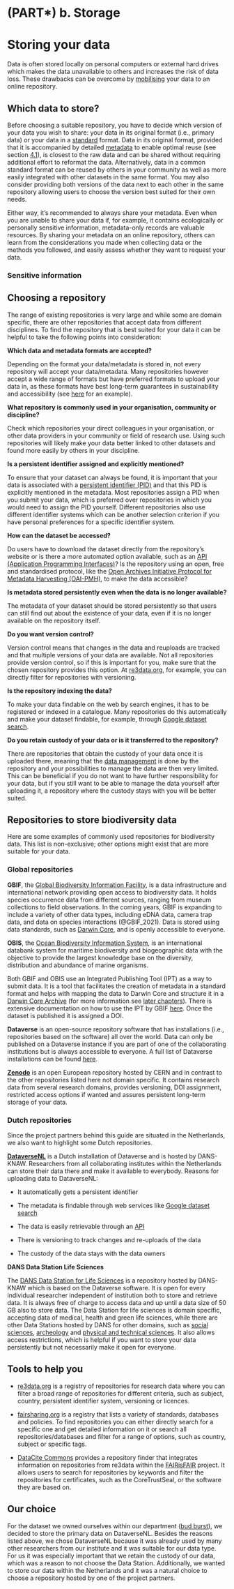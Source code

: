# (PART\*) b. Storage {.unnumbered}

# Storing your data
Data is often stored locally on personal computers or external hard drives which makes the data unavailable to others and increases the risk of data loss. These drawbacks can be overcome by [mobilising](#mobilisation) your data to an online repository. 

## Which data to store?

Before choosing a suitable repository, you have to decide which version of your data you wish to share: your data in its original format (i.e., primary data) or your data in a [standard](#standardise) format. Data in its original format, provided that it is accompanied by detailed [metadata](#metadata) to enable optimal reuse (see section [4.1](#describe-data)), is closest to the raw data and can be shared without requiring additional effort to reformat the data. Alternatively, data in a common standard format can be reused by others in your community as well as more easily integrated with other datasets in the same format. You may also consider providing both versions of the data next to each other in the same repository allowing users to choose the version best suited for their own needs. 

Either way, it’s recommended to always share your metadata. Even when you are unable to share your data if, for example, it contains ecologically or personally sensitive information, metadata-only records are valuable resources. By sharing your metadata on an online repository, others can learn from the considerations you made when collecting data or the methods you followed, and easily assess whether they want to request your data.

### Sensitive information
<to be filled>

## Choosing a repository 

The range of existing repositories is very large and while some are domain specific, there are other repositories that accept data from different disciplines. To find the repository that is best suited for your data it can be helpful to take the following points into consideration:

**Which data and metadata formats are accepted?**

Depending on the format your data/metadata is stored in, not every repository will accept your data/metadata. Many repositories however accept a wide range of formats but have preferred formats to upload your data in, as these formats have best long-term guarantees in sustainability and accessibility (see [here](https://dans.knaw.nl/en/file-formats/) for an example).

**What repository is commonly used in your organisation, community or discipline? **

Check which repositories your direct colleagues in your organisation, or other data providers in your community or field of research use. Using such repositories will likely make your data better linked to other datasets and found more easily by others in your discipline. 

**Is a persistent identifier assigned and explicitly mentioned?**

To ensure that your dataset can always be found, it is important that your data is associated with a [persistent identifier (PID)](#PID) and that this PID is explicitly mentioned in the metadata. Most repositories assign a PID when you submit your data, which is preferred over repositories in which you would need to assign the PID yourself. Different repositories also use different identifier systems which can be another selection criterion if you have personal preferences for a specific identifier system.   

**How can the dataset be accessed?**

Do users have to download the dataset directly from the repository's website or is there a more automated option available, such as an [API (Application Programming Interfaces)](#API)?  Is the repository using an open, free and standardised protocol, like the [Open Archives Initiative Protocol for Metadata Harvesting (OAI-PMH)](https://www.openarchives.org/pmh/), to make the data accessible?

**Is metadata stored persistently even when the data is no longer available?**

The metadata of your dataset should be stored persistently so that users can still find out about the existence of your data, even if it is no longer available on the repository itself. 

**Do you want version control?**

Version control means that changes in the data and reuploads are tracked and that multiple versions of your data are available. Not all repositories provide version control, so if this is important for you, make sure that the chosen repository provides this option. At [re3data.org](http://re3data.org), for example, you can directly filter for repositories with versioning. 

**Is the repository indexing the data?**

To make your data findable on the web by search engines, it has to be registered or indexed in a catalogue. Many repositories do this automatically and make your dataset findable, for example, through [Google dataset search](https://datasetsearch.research.google.com/). 


**Do you retain custody of your data or is it transferred to the repository?**

There are repositories that obtain the custody of your data once it is uploaded there, meaning that the [data management](#datamanagement) is done by the repository and your possibilities to manage the data are then very limited. This can be beneficial if you do not want to have further responsibility for your data, but if you still want to be able to manage the data yourself after uploading it, a repository where the custody stays with you will be better suited. 


## Repositories to store biodiversity data

Here are some examples of commonly used repositories for biodiversity data. This list is non-exclusive; other options might exist that are more suitable for your data.

### Global repositories

**GBIF**, the [Global Biodiversity Information Facility](http://gbif.org), is a data infrastructure and international network providing open access to biodiversity data. It holds species occurrence data from different sources, ranging from museum collections to field observations. In the coming years, GBIF is expanding to include a variety of other data types, including eDNA data, camera trap data, and data on species interactions (@GBIF_2021). Data is stored using data standards, such as [Darwin Core](#DwC), and is openly accessible to everyone. 

**OBIS**, the [Ocean Biodiversity Information System](https://obis.org/), is an international databank system for maritime biodiversity and biogeographic data with the objective to provide the largest knowledge base on the diversity, distribution and abundance of marine organisms. 

Both GBIF and OBIS use an Integrated Publishing Tool (IPT) as a way to submit data. It is a tool that facilitates the creation of metadata in a standard format and helps with mapping the data to Darwin Core and structure it in a [Darwin Core Archive](#DwC-A) (for more information see [later chapters](#darwin-core-archive)). There is extensive documentation on how to use the IPT by GBIF [here](https://ipt.gbif.org/manual/en/ipt/latest/dwca-guide). Once the dataset is published it is assigned a DOI.

**Dataverse** is an open-source repository software that has installations (i.e., repositories based on the software) all over the world. Data can only be published on a Dataverse instance if you are part of one of the collaborating institutions but is always accessible to everyone. A full list of Dataverse installations can be found [here](https://dataverse.org/installations).

[**Zenodo**](https://zenodo.org/) is an open European repository hosted by CERN and in contrast to the other repositories listed here not domain specific. It contains research data from several research domains, provides versioning, DOI assignment, restricted access options if wanted and assures persistent long-term storage of your data. 

### Dutch repositories
Since the project partners behind this guide are situated in the Netherlands, we also want to highlight some Dutch repositories. 

**[DataverseNL](https://dataverse.nl/)** is a Dutch installation of Dataverse and is hosted by DANS-KNAW. Researchers from all collaborating institutes within the Netherlands can store their data there and make it available to everybody. Reasons for uploading data to DataverseNL:

- It automatically gets a persistent identifier

- The metadata is findable through web services like [Google dataset search](https://datasetsearch.research.google.com/)

- The data is easily retrievable through an [API](#API) 

- There is versioning to track changes and re-uploads of the data

- The custody of the data stays with the data owners


**DANS Data Station Life Sciences**

The [DANS Data Station for Life Sciences](https://dans.knaw.nl/en/life-sciences/) is a repository hosted by DANS-KNAW which is based on the Dataverse software. It is open for every individual researcher independent of institution both to store and retrieve data. It is always free of charge to access data and up until a data size of 50 GB also to store data. The Data Station for life sciences is domain specific, accepting data of medical, health and green life sciences, while there are other Data Stations hosted by DANS for other domains, such as [social sciences](https://dans.knaw.nl/en/social-sciences-and-humanities/), [archeology](https://dans.knaw.nl/en/archaeology/) and [physical and technical sciences](https://dans.knaw.nl/en/physical-and-technical-sciences/). It also allows access restrictions, which is helpful if you want to store your data persistently but not necessarily make it open for everyone. 

## Tools to help you 

- [re3data.org](http://re3data.org) is a registry of repositories for research data where you can filter a broad range of repositories for different criteria, such as subject, country, persistent identifier system, versioning or licences.

- [fairsharing.org](http://fairsharing.org) is a registry that lists a variety of standards, databases and policies. To find repositories you can either directly search for a specific one and get detailed information on it or search all repositories/databases and filter for a range of options, such as country, subject or specific tags. 

- [DataCite Commons](https://commons.datacite.org/) provides a repository finder that integrates information on repositories from re3data within the [FAIRisFAIR](https://www.fairsfair.eu/) project. It allows users to search for repositories by keywords and filter the repositories for certificates, such as the CoreTrustSeal, or the software they are based on. 

## Our choice
For the dataset we owned ourselves within our department ([bud burst](#budburst)), we decided to store the primary data on DataverseNL. Besides the reasons listed above, we chose DataverseNL because it was already used by many other researchers from our institute and it was suitable for our data type. For us it was especially important that we retain the custody of our data, which was a reason to not choose the Data Station. Additionally, we wanted to store our data within the Netherlands and it was a natural choice to choose a repository hosted by one of the project partners. 